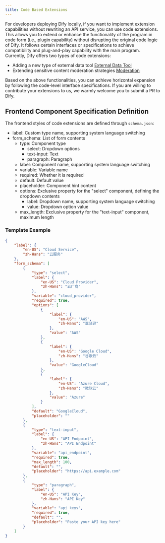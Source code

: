 ```yaml
---
title: Code Based Extensions
---
```



For developers deploying Dify locally, if you want to implement extension capabilities without rewriting an API service, you can use code extensions. This allows you to extend or enhance the functionality of the program in code form (i.e., plugin capability) without disrupting the original code logic of Dify. It follows certain interfaces or specifications to achieve compatibility and plug-and-play capability with the main program. Currently, Dify offers two types of code extensions:

* Adding a new type of external data tool [External Data Tool](/en/guides/extension/api-based-extension/external-data-tool)
* Extending sensitive content moderation strategies [Moderation](/en/guides/extension/api-based-extension/moderation)

Based on the above functionalities, you can achieve horizontal expansion by following the code-level interface specifications. If you are willing to contribute your extensions to us, we warmly welcome you to submit a PR to Dify.

## Frontend Component Specification Definition

The frontend styles of code extensions are defined through `schema.json`:

* label: Custom type name, supporting system language switching
* form_schema: List of form contents
  * type: Component type
    * select: Dropdown options
    * text-input: Text
    * paragraph: Paragraph
  * label: Component name, supporting system language switching
  * variable: Variable name
  * required: Whether it is required
  * default: Default value
  * placeholder: Component hint content
  * options: Exclusive property for the "select" component, defining the dropdown contents
    * label: Dropdown name, supporting system language switching
    * value: Dropdown option value
  * max_length: Exclusive property for the "text-input" component, maximum length

### Template Example

```json
{
    "label": {
        "en-US": "Cloud Service",
        "zh-Hans": "云服务"
    },
    "form_schema": [
        {
            "type": "select",
            "label": {
                "en-US": "Cloud Provider",
                "zh-Hans": "云厂商"
            },
            "variable": "cloud_provider",
            "required": true,
            "options": [
                {
                    "label": {
                        "en-US": "AWS",
                        "zh-Hans": "亚马逊"
                    },
                    "value": "AWS"
                },
                {
                    "label": {
                        "en-US": "Google Cloud",
                        "zh-Hans": "谷歌云"
                    },
                    "value": "GoogleCloud"
                },
                {
                    "label": {
                        "en-US": "Azure Cloud",
                        "zh-Hans": "微软云"
                    },
                    "value": "Azure"
                }
            ],
            "default": "GoogleCloud",
            "placeholder": ""
        },
        {
            "type": "text-input",
            "label": {
                "en-US": "API Endpoint",
                "zh-Hans": "API Endpoint"
            },
            "variable": "api_endpoint",
            "required": true,
            "max_length": 100,
            "default": "",
            "placeholder": "https://api.example.com"
        },
        {
            "type": "paragraph",
            "label": {
                "en-US": "API Key",
                "zh-Hans": "API Key"
            },
            "variable": "api_keys",
            "required": true,
            "default": "",
            "placeholder": "Paste your API key here"
        }
    ]
}
```